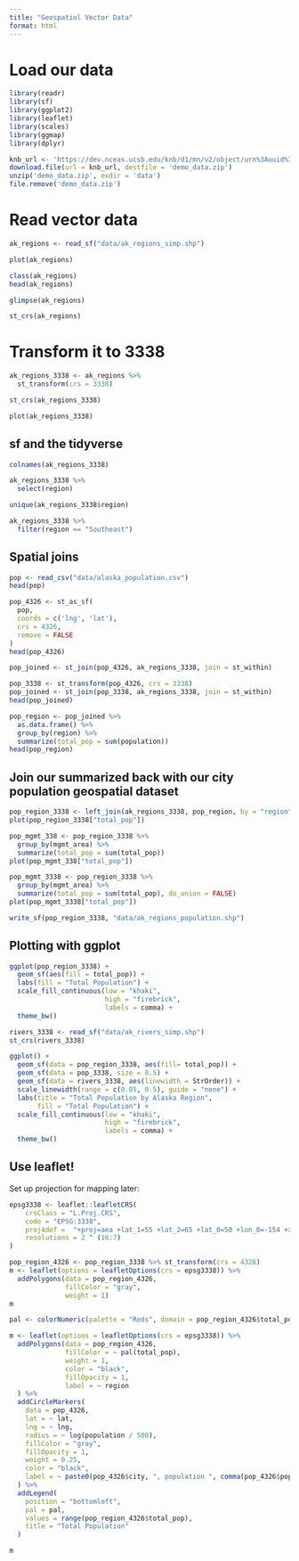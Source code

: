 ```yaml
---
title: "Geospatiol Vector Data"
format: html
---
```


# Load our data

```r
library(readr)
library(sf)
library(ggplot2)
library(leaflet)
library(scales)
library(ggmap)
library(dplyr)
```


```r
knb_url <- 'https://dev.nceas.ucsb.edu/knb/d1/mn/v2/object/urn%3Auuid%3Aaceaecb2-1ce0-4d41-a839-d3607d32bb58'
download.file(url = knb_url, destfile = 'demo_data.zip')
unzip('demo_data.zip', exdir = 'data')
file.remove('demo_data.zip')
```

# Read vector data

```r
ak_regions <- read_sf("data/ak_regions_simp.shp")
```

```r
plot(ak_regions)
```

```r
class(ak_regions)
head(ak_regions)
```

```r
glimpse(ak_regions)
```

```r
st_crs(ak_regions)
```

# Transform it to 3338

```r
ak_regions_3338 <- ak_regions %>% 
  st_transform(crs = 3338)

st_crs(ak_regions_3338)
```

```r
plot(ak_regions_3338)
```

## sf and the tidyverse

```r
colnames(ak_regions_3338)
```

```r
ak_regions_3338 %>% 
  select(region)
```

```r
unique(ak_regions_3338$region)
```

```r
ak_regions_3338 %>% 
  filter(region == "Southeast")
```

## Spatial joins

```r
pop <- read_csv("data/alaska_population.csv")
head(pop)
```

```r
pop_4326 <- st_as_sf(
  pop,
  coords = c('lng', 'lat'),
  crs = 4326,
  remove = FALSE
)
head(pop_4326)
```

```r
pop_joined <- st_join(pop_4326, ak_regions_3338, join = st_within)
```

```r
pop_3338 <- st_transform(pop_4326, crs = 3338)
pop_joined <- st_join(pop_3338, ak_regions_3338, join = st_within)
head(pop_joined)

```

```r
pop_region <- pop_joined %>% 
  as.data.frame() %>% 
  group_by(region) %>% 
  summarize(total_pop = sum(population))
head(pop_region)

```

## Join our summarized back with our city population geospatial dataset

```r
pop_region_3338 <- left_join(ak_regions_3338, pop_region, by = "region")
plot(pop_region_3338["total_pop"])
```

```r
pop_mgmt_338 <- pop_region_3338 %>% 
  group_by(mgmt_area) %>% 
  summarize(total_pop = sum(total_pop))
plot(pop_mgmt_338["total_pop"])
```

```r
pop_mgmt_3338 <- pop_region_3338 %>% 
  group_by(mgmt_area) %>% 
  summarize(total_pop = sum(total_pop), do_union = FALSE)
plot(pop_mgmt_3338["total_pop"])
```

```r
write_sf(pop_region_3338, "data/ak_regions_population.shp")
```


## Plotting with ggplot

```r
ggplot(pop_region_3338) +
  geom_sf(aes(fill = total_pop)) +
  labs(fill = "Total Population") +
  scale_fill_continuous(low = "khaki",
                        high = "firebrick",
                        labels = comma) +
  theme_bw()
```
```r
rivers_3338 <- read_sf("data/ak_rivers_simp.shp")
st_crs(rivers_3338)
```

```r
ggplot() +
  geom_sf(data = pop_region_3338, aes(fill= total_pop)) +
  geom_sf(data = pop_3338, size = 0.5) +
  geom_sf(data = rivers_3338, aes(linewidth = StrOrder)) +
  scale_linewidth(range = c(0.05, 0.5), guide = "none") +
  labs(title = "Total Population by Alaska Region",
       fill = "Total Population") +
  scale_fill_continuous(low = "khaki",
                        high = "firebrick",
                        labels = comma) +
  theme_bw()
```

## Use leaflet!

Set up projection for mapping later:

```r
epsg3338 <- leaflet::leafletCRS(
    crsClass = "L.Proj.CRS",
    code = "EPSG:3338",
    proj4def =  "+proj=aea +lat_1=55 +lat_2=65 +lat_0=50 +lon_0=-154 +x_0=0 +y_0=0 +ellps=GRS80 +towgs84=0,0,0,0,0,0,0 +units=m +no_defs",
    resolutions = 2 ^ (16:7)
)
```


```r
pop_region_4326 <- pop_region_3338 %>% st_transform(crs = 4326)
m <- leaflet(options = leafletOptions(crs = epsg3338)) %>% 
  addPolygons(data = pop_region_4326,
              fillColor = "gray",
              weight = 1)
m
```

```r
pal <- colorNumeric(palette = "Reds", domain = pop_region_4326$total_pop)

m <- leaflet(options = leafletOptions(crs = epsg3338)) %>% 
  addPolygons(data = pop_region_4326,
              fillColor = ~ pal(total_pop),
              weight = 1,
              color = "black",
              fillOpacity = 1,
              label = ~ region
  ) %>% 
  addCircleMarkers(
    data = pop_4326,
    lat = ~ lat,
    lng = ~ lng,
    radius = ~ log(population / 500),
    fillColor = "gray",
    fillOpacity = 1, 
    weight = 0.25,
    color = "black",
    label = ~ paste0(pop_4326$city, ", population ", comma(pop_4326$population))
  ) %>% 
  addLegend(
    position = "bottomleft",
    pal = pal,
    values = range(pop_region_4326$total_pop),
    title = "Total Population"
  )

m
```

